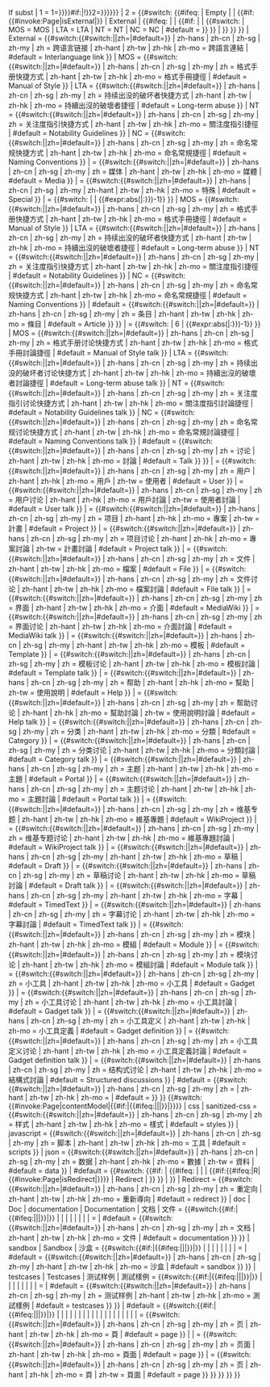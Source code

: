 {{{{{|safesubst:}}}If subst
| 1 = {{Namespace pagename{{{{{|safesubst:}}}#if:{{{1|}}}|{{{{{|safesubst:}}}!}}1{{{{{|safesubst:}}}=}}{{{1}}}}}{{{{{|safesubst:}}}#if:{{{2|}}}|{{{{{|safesubst:}}}!}}2{{{{{|safesubst:}}}=}}{{{2}}}}}}}
| 2 = <!--
-->{{#switch:<!--
---->{{#ifeq:{{{2|Empty}}}<!--
---->| Empty<!--
---->| {{ns:{{NAMESPACENUMBER}}}}<!-- If there is no input in {{{2}}}, then {{NAMESPACENUMBER}} will be returned.
---->| <!--
------>{{#if:{{#invoke:Page|isExternal|{{{2}}}}}<!--
------>| External<!--
------>| <!--
-------->{{#ifeq:{{{2}}}<!--
-------->| {{PAGENAME:{{{2}}}}}<!--
-------->| <!--
---------->{{#if:{{PAGENAME:{{ns:{{{2}}}}}}}<!--
---------->| {{ns:{{{2}}}}}<!--
---------->| <!--
------------>{{#switch:{{{2}}}<!--
------------>| MOS = MOS<!-- If {{{2}}} equals MOS, then MOS will be returned.
------------>| LTA = LTA<!-- If {{{2}}} equals LTA, then LTA will be returned.
------------>| NT = NT<!-- If {{{2}}} equals NT, then NT will be returned.
------------>| NC = NC<!-- If {{{2}}} equals NC, then NC will be returned.
------------>| #default = {{ns:0}}<!-- If there is no prefix in {{{2}}}, then {{ns:0}} will be returned.
------------>}}<!--
---------->}}<!--
-------->| {{NAMESPACE:{{{2}}}}}<!-- If {{{2}}} equals {{FULLPAGENAME}}, then {{NAMESPACE}} will be returned.
-------->}}<!--
------>}}<!--
---->}}<!--
-->| External = <!--
---->{{#switch:{{#switch:{{lc:{{{1|}}}}}||zh={{int:Conversionname}}|#default={{{1}}}}}<!--
---->| zh-hans | zh-cn | zh-sg | zh-my | zh = 跨语言链接<!--
---->| zh-hant | zh-tw | zh-hk | zh-mo = 跨語言連結<!--
---->| #default = Interlanguage link<!--
---->}}<!--
-->| MOS = <!--
---->{{#switch:{{#switch:{{lc:{{{1|}}}}}||zh={{int:Conversionname}}|#default={{{1}}}}}<!--
---->| zh-hans | zh-cn | zh-sg | zh-my | zh = 格式手册快捷方式<!--
---->| zh-hant | zh-tw | zh-hk | zh-mo = 格式手冊捷徑<!--
---->| #default = Manual of Style<!--
---->}}<!--
-->| LTA = <!--
---->{{#switch:{{#switch:{{lc:{{{1|}}}}}||zh={{int:Conversionname}}|#default={{{1}}}}}<!--
---->| zh-hans | zh-cn | zh-sg | zh-my | zh = 持续出没的破坏者快捷方式<!--
---->| zh-hant | zh-tw | zh-hk | zh-mo = 持續出沒的破壞者捷徑<!--
---->| #default = Long-term abuse<!--
---->}}<!--
-->| NT = <!--
---->{{#switch:{{#switch:{{lc:{{{1|}}}}}||zh={{int:Conversionname}}|#default={{{1}}}}}<!--
---->| zh-hans | zh-cn | zh-sg | zh-my | zh = 关注度指引快捷方式<!--
---->| zh-hant | zh-tw | zh-hk | zh-mo = 關注度指引捷徑<!--
---->| #default = Notability Guidelines<!--
---->}}<!--
-->| NC = <!--
---->{{#switch:{{#switch:{{lc:{{{1|}}}}}||zh={{int:Conversionname}}|#default={{{1}}}}}<!--
---->| zh-hans | zh-cn | zh-sg | zh-my | zh = 命名常规快捷方式<!--
---->| zh-hant | zh-tw | zh-hk | zh-mo = 命名常規捷徑<!--
---->| #default = Naming Conventions<!--
---->}}<!--
-->| {{ns:-2}} = <!--
---->{{#switch:{{#switch:{{lc:{{{1|}}}}}||zh={{int:Conversionname}}|#default={{{1}}}}}<!--
---->| zh-hans | zh-cn | zh-sg | zh-my | zh = 媒体<!--
---->| zh-hant | zh-tw | zh-hk | zh-mo = 媒體<!--
---->| #default = Media<!--
---->}}<!--
-->| {{ns:-1}} = <!--
---->{{#switch:{{#switch:{{lc:{{{1|}}}}}||zh={{int:Conversionname}}|#default={{{1}}}}}<!--
---->| zh-hans | zh-cn | zh-sg | zh-my | zh-hant | zh-tw | zh-hk | zh-mo = 特殊<!--
---->| #default = Special<!--
---->}}<!--
-->| {{ns:0}} = <!--
---->{{#switch:<!--
------>{{Str mid<!--
------>| {{FULLPAGENAME:{{{2|{{FULLPAGENAME}}}}}}}<!--
------>| <!--
------>| {{#expr:abs({{str find|{{FULLPAGENAME:{{{2|{{FULLPAGENAME}}}}}}}|:}})-1}}<!--
------>}}<!--
---->| MOS = <!--
------>{{#switch:{{#switch:{{lc:{{{1|}}}}}||zh={{int:Conversionname}}|#default={{{1}}}}}<!--
------>| zh-hans | zh-cn | zh-sg | zh-my | zh = 格式手册快捷方式<!--
------>| zh-hant | zh-tw | zh-hk | zh-mo = 格式手冊捷徑<!--
------>| #default = Manual of Style<!--
------>}}<!--
---->| LTA = <!--
------>{{#switch:{{#switch:{{lc:{{{1|}}}}}||zh={{int:Conversionname}}|#default={{{1}}}}}<!--
------>| zh-hans | zh-cn | zh-sg | zh-my | zh = 持续出没的破坏者快捷方式<!--
------>| zh-hant | zh-tw | zh-hk | zh-mo = 持續出沒的破壞者捷徑<!--
------>| #default = Long-term abuse<!--
------>}}<!--
---->| NT = <!--
------>{{#switch:{{#switch:{{lc:{{{1|}}}}}||zh={{int:Conversionname}}|#default={{{1}}}}}<!--
------>| zh-hans | zh-cn | zh-sg | zh-my | zh = 关注度指引快捷方式<!--
------>| zh-hant | zh-tw | zh-hk | zh-mo = 關注度指引捷徑<!--
------>| #default = Notability Guidelines<!--
------>}}<!--
---->| NC = <!--
------>{{#switch:{{#switch:{{lc:{{{1|}}}}}||zh={{int:Conversionname}}|#default={{{1}}}}}<!--
------>| zh-hans | zh-cn | zh-sg | zh-my | zh = 命名常规快捷方式<!--
------>| zh-hant | zh-tw | zh-hk | zh-mo = 命名常規捷徑<!--
------>| #default = Naming Conventions<!--
------>}}<!--
---->| #default = <!--
------>{{#switch:{{#switch:{{lc:{{{1|}}}}}||zh={{int:Conversionname}}|#default={{{1}}}}}<!--
------>| zh-hans | zh-cn | zh-sg | zh-my | zh = 条目<!--
------>| zh-hant | zh-tw | zh-hk | zh-mo = 條目<!--
------>| #default = Article<!--
------>}}<!--
---->}}<!--
-->| {{ns:1}} = <!--
---->{{#switch:<!--
------>{{Str mid<!--
------>| {{FULLPAGENAME:{{{2|{{FULLPAGENAME}}}}}}}<!--
------>| 6<!--
------>| {{#expr:abs({{Str find|{{str mid|{{FULLPAGENAME:{{{2|{{FULLPAGENAME}}}}}}}|6}}|:}})-1}}<!--
------>}}<!--
---->| MOS = <!--
------>{{#switch:{{#switch:{{lc:{{{1|}}}}}||zh={{int:Conversionname}}|#default={{{1}}}}}<!--
------>| zh-hans | zh-cn | zh-sg | zh-my | zh = 格式手册讨论快捷方式<!--
------>| zh-hant | zh-tw | zh-hk | zh-mo = 格式手冊討論捷徑<!--
------>| #default = Manual of Style talk<!--
------>}}<!--
---->| LTA = <!--
------>{{#switch:{{#switch:{{lc:{{{1|}}}}}||zh={{int:Conversionname}}|#default={{{1}}}}}<!--
------>| zh-hans | zh-cn | zh-sg | zh-my | zh = 持续出没的破坏者讨论快捷方式<!--
------>| zh-hant | zh-tw | zh-hk | zh-mo = 持續出沒的破壞者討論捷徑<!--
------>| #default = Long-term abuse talk<!--
------>}}<!--
---->| NT = <!--
------>{{#switch:{{#switch:{{lc:{{{1|}}}}}||zh={{int:Conversionname}}|#default={{{1}}}}}<!--
------>| zh-hans | zh-cn | zh-sg | zh-my | zh = 关注度指引讨论快捷方式<!--
------>| zh-hant | zh-tw | zh-hk | zh-mo = 關注度指引討論捷徑<!--
------>| #default = Notability Guidelines talk<!--
------>}}<!--
---->| NC = <!--
------>{{#switch:{{#switch:{{lc:{{{1|}}}}}||zh={{int:Conversionname}}|#default={{{1}}}}}<!--
------>| zh-hans | zh-cn | zh-sg | zh-my | zh = 命名常规讨论快捷方式<!--
------>| zh-hant | zh-tw | zh-hk | zh-mo = 命名常規討論捷徑<!--
------>| #default = Naming Conventions talk<!--
------>}}<!--
---->| #default = <!--
------>{{#switch:{{#switch:{{lc:{{{1|}}}}}||zh={{int:Conversionname}}|#default={{{1}}}}}<!--
------>| zh-hans | zh-cn | zh-sg | zh-my | zh = 讨论<!--
------>| zh-hant | zh-tw | zh-hk | zh-mo = 討論<!--
------>| #default = Talk<!--
------>}}<!--
---->}}<!--
-->| {{ns:2}} = <!--
---->{{#switch:{{#switch:{{lc:{{{1|}}}}}||zh={{int:Conversionname}}|#default={{{1}}}}}<!--
---->| zh-hans | zh-cn | zh-sg | zh-my | zh = 用户<!--
---->| zh-hant | zh-hk | zh-mo = 用戶<!--
---->| zh-tw = 使用者<!--
---->| #default = User<!--
---->}}<!--
-->| {{ns:3}} = <!--
---->{{#switch:{{#switch:{{lc:{{{1|}}}}}||zh={{int:Conversionname}}|#default={{{1}}}}}<!--
---->| zh-hans | zh-cn | zh-sg | zh-my | zh = 用户讨论<!--
---->| zh-hant | zh-hk | zh-mo = 用戶討論<!--
---->| zh-tw = 使用者討論<!--
---->| #default = User talk<!--
---->}}<!--
-->| {{ns:4}} = <!--
---->{{#switch:{{#switch:{{lc:{{{1|}}}}}||zh={{int:Conversionname}}|#default={{{1}}}}}<!--
---->| zh-hans | zh-cn | zh-sg | zh-my | zh = 项目<!--
---->| zh-hant | zh-hk | zh-mo = 專案<!--
---->| zh-tw = 計畫<!--
---->| #default = Project<!--
---->}}<!--
-->| {{ns:5}} = <!--
---->{{#switch:{{#switch:{{lc:{{{1|}}}}}||zh={{int:Conversionname}}|#default={{{1}}}}}<!--
---->| zh-hans | zh-cn | zh-sg | zh-my | zh = 项目讨论<!--
---->| zh-hant | zh-hk | zh-mo = 專案討論<!--
---->| zh-tw = 計畫討論<!--
---->| #default = Project talk<!--
---->}}<!--
-->| {{ns:6}} = <!--
---->{{#switch:{{#switch:{{lc:{{{1|}}}}}||zh={{int:Conversionname}}|#default={{{1}}}}}<!--
---->| zh-hans | zh-cn | zh-sg | zh-my | zh = 文件<!--
---->| zh-hant | zh-tw | zh-hk | zh-mo = 檔案<!--
---->| #default = File<!--
---->}}<!--
-->| {{ns:7}} = <!--
---->{{#switch:{{#switch:{{lc:{{{1|}}}}}||zh={{int:Conversionname}}|#default={{{1}}}}}<!--
---->| zh-hans | zh-cn | zh-sg | zh-my | zh = 文件讨论<!--
---->| zh-hant | zh-tw | zh-hk | zh-mo = 檔案討論<!--
---->| #default = File talk<!--
---->}}<!--
-->| {{ns:8}} = <!--
---->{{#switch:{{#switch:{{lc:{{{1|}}}}}||zh={{int:Conversionname}}|#default={{{1}}}}}<!--
---->| zh-hans | zh-cn | zh-sg | zh-my | zh = 界面<!--
---->| zh-hant | zh-tw | zh-hk | zh-mo = 介面<!--
---->| #default = MediaWiki<!--
---->}}<!--
-->| {{ns:9}} = <!--
---->{{#switch:{{#switch:{{lc:{{{1|}}}}}||zh={{int:Conversionname}}|#default={{{1}}}}}<!--
---->| zh-hans | zh-cn | zh-sg | zh-my | zh = 界面讨论<!--
---->| zh-hant | zh-tw | zh-hk | zh-mo = 介面討論<!--
---->| #default = MediaWiki talk<!--
---->}}<!--
-->| {{ns:10}} = <!--
---->{{#switch:{{#switch:{{lc:{{{1|}}}}}||zh={{int:Conversionname}}|#default={{{1}}}}}<!--
---->| zh-hans | zh-cn | zh-sg | zh-my | zh-hant | zh-tw | zh-hk | zh-mo = 模板<!--
---->| #default = Template<!--
---->}}<!--
-->| {{ns:11}} = <!--
---->{{#switch:{{#switch:{{lc:{{{1|}}}}}||zh={{int:Conversionname}}|#default={{{1}}}}}<!--
---->| zh-hans | zh-cn | zh-sg | zh-my | zh = 模板讨论<!--
---->| zh-hant | zh-tw | zh-hk | zh-mo = 模板討論<!--
---->| #default = Template talk<!--
---->}}<!--
-->| {{ns:12}} = <!--
---->{{#switch:{{#switch:{{lc:{{{1|}}}}}||zh={{int:Conversionname}}|#default={{{1}}}}}<!--
---->| zh-hans | zh-cn | zh-sg | zh-my | zh = 帮助<!--
---->| zh-hant | zh-hk | zh-mo = 幫助<!--
---->| zh-tw = 使用說明<!--
---->| #default = Help<!--
---->}}<!--
-->| {{ns:13}} = <!--
---->{{#switch:{{#switch:{{lc:{{{1|}}}}}||zh={{int:Conversionname}}|#default={{{1}}}}}<!--
---->| zh-hans | zh-cn | zh-sg | zh-my | zh = 帮助讨论<!--
---->| zh-hant | zh-hk | zh-mo = 幫助討論<!--
---->| zh-tw = 使用說明討論<!--
---->| #default = Help talk<!--
---->}}<!--
-->| {{ns:14}} = <!--
---->{{#switch:{{#switch:{{lc:{{{1|}}}}}||zh={{int:Conversionname}}|#default={{{1}}}}}<!--
---->| zh-hans | zh-cn | zh-sg | zh-my | zh = 分类<!--
---->| zh-hant | zh-tw | zh-hk | zh-mo = 分類<!--
---->| #default = Category<!--
---->}}<!--
-->| {{ns:15}} = <!--
---->{{#switch:{{#switch:{{lc:{{{1|}}}}}||zh={{int:Conversionname}}|#default={{{1}}}}}<!--
---->| zh-hans | zh-cn | zh-sg | zh-my | zh = 分类讨论<!--
---->| zh-hant | zh-tw | zh-hk | zh-mo = 分類討論<!--
---->| #default = Category talk<!--
---->}}<!--
-->| {{ns:100}} = <!--
---->{{#switch:{{#switch:{{lc:{{{1|}}}}}||zh={{int:Conversionname}}|#default={{{1}}}}}<!--
---->| zh-hans | zh-cn | zh-sg | zh-my | zh = 主题<!--
---->| zh-hant | zh-tw | zh-hk | zh-mo = 主題<!--
---->| #default = Portal<!--
---->}}<!--
-->| {{ns:101}} = <!--
---->{{#switch:{{#switch:{{lc:{{{1|}}}}}||zh={{int:Conversionname}}|#default={{{1}}}}}<!--
---->| zh-hans | zh-cn | zh-sg | zh-my | zh = 主题讨论<!--
---->| zh-hant | zh-tw | zh-hk | zh-mo = 主題討論<!--
---->| #default = Portal talk<!--
---->}}<!--
-->| {{ns:102}} = <!--
---->{{#switch:{{#switch:{{lc:{{{1|}}}}}||zh={{int:Conversionname}}|#default={{{1}}}}}<!--
---->| zh-hans | zh-cn | zh-sg | zh-my | zh = 维基专题<!--
---->| zh-hant | zh-tw | zh-hk | zh-mo = 維基專題<!--
---->| #default = WikiProject<!--
---->}}<!--
-->| {{ns:103}} = <!--
---->{{#switch:{{#switch:{{lc:{{{1|}}}}}||zh={{int:Conversionname}}|#default={{{1}}}}}<!--
---->| zh-hans | zh-cn | zh-sg | zh-my | zh = 维基专题讨论<!--
---->| zh-hant | zh-tw | zh-hk | zh-mo = 維基專題討論<!--
---->| #default = WikiProject talk<!--
---->}}<!--
-->| {{ns:118}} = <!--
---->{{#switch:{{#switch:{{lc:{{{1|}}}}}||zh={{int:Conversionname}}|#default={{{1}}}}}<!--
---->| zh-hans | zh-cn | zh-sg | zh-my | zh-hant | zh-tw | zh-hk | zh-mo = 草稿<!--
---->| #default = Draft<!--
---->}}<!--
-->| {{ns:119}} = <!--
---->{{#switch:{{#switch:{{lc:{{{1|}}}}}||zh={{int:Conversionname}}|#default={{{1}}}}}<!--
---->| zh-hans | zh-cn | zh-sg | zh-my | zh = 草稿讨论<!--
---->| zh-hant | zh-tw | zh-hk | zh-mo = 草稿討論<!--
---->| #default = Draft talk<!--
---->}}<!--
-->| {{ns:710}} = <!--
---->{{#switch:{{#switch:{{lc:{{{1|}}}}}||zh={{int:Conversionname}}|#default={{{1}}}}}<!--
---->| zh-hans | zh-cn | zh-sg | zh-my | zh-hant | zh-tw | zh-hk | zh-mo = 字幕<!--
---->| #default = TimedText<!--
---->}}<!--
-->| {{ns:711}} = <!--
---->{{#switch:{{#switch:{{lc:{{{1|}}}}}||zh={{int:Conversionname}}|#default={{{1}}}}}<!--
---->| zh-hans | zh-cn | zh-sg | zh-my | zh = 字幕讨论<!--
---->| zh-hant | zh-tw | zh-hk | zh-mo = 字幕討論<!--
---->| #default = TimedText talk<!--
---->}}<!--
-->| {{ns:828}} = <!--
---->{{#switch:{{#switch:{{lc:{{{1|}}}}}||zh={{int:Conversionname}}|#default={{{1}}}}}<!--
---->| zh-hans | zh-cn | zh-sg | zh-my | zh = 模块<!--
---->| zh-hant | zh-tw | zh-hk | zh-mo = 模組<!--
---->| #default = Module<!--
---->}}<!--
-->| {{ns:829}} = <!--
---->{{#switch:{{#switch:{{lc:{{{1|}}}}}||zh={{int:Conversionname}}|#default={{{1}}}}}<!--
---->| zh-hans | zh-cn | zh-sg | zh-my | zh = 模块讨论<!--
---->| zh-hant | zh-tw | zh-hk | zh-mo = 模組討論<!--
---->| #default = Module talk<!--
---->}}<!--
-->| {{ns:2300}} = <!--
---->{{#switch:{{#switch:{{lc:{{{1|}}}}}||zh={{int:Conversionname}}|#default={{{1}}}}}<!--
---->| zh-hans | zh-cn | zh-sg | zh-my | zh = 小工具<!--
---->| zh-hant | zh-tw | zh-hk | zh-mo = 小工具<!--
---->| #default = Gadget<!--
---->}}<!--
-->| {{ns:2301}} = <!--
---->{{#switch:{{#switch:{{lc:{{{1|}}}}}||zh={{int:Conversionname}}|#default={{{1}}}}}<!--
---->| zh-hans | zh-cn | zh-sg | zh-my | zh = 小工具讨论<!--
---->| zh-hant | zh-tw | zh-hk | zh-mo = 小工具討論<!--
---->| #default = Gadget talk<!--
---->}}<!--
-->| {{ns:2302}} = <!--
---->{{#switch:{{#switch:{{lc:{{{1|}}}}}||zh={{int:Conversionname}}|#default={{{1}}}}}<!--
---->| zh-hans | zh-cn | zh-sg | zh-my | zh = 小工具定义<!--
---->| zh-hant | zh-tw | zh-hk | zh-mo = 小工具定義<!--
---->| #default = Gadget definition<!--
---->}}<!--
-->| {{ns:2303}} = <!--
---->{{#switch:{{#switch:{{lc:{{{1|}}}}}||zh={{int:Conversionname}}|#default={{{1}}}}}<!--
---->| zh-hans | zh-cn | zh-sg | zh-my | zh = 小工具定义讨论<!--
---->| zh-hant | zh-tw | zh-hk | zh-mo = 小工具定義討論<!--
---->| #default = Gadget definition talk<!--
---->}}<!--
-->| {{ns:2600}} = <!--
---->{{#switch:{{#switch:{{lc:{{{1|}}}}}||zh={{int:Conversionname}}|#default={{{1}}}}}<!--
---->| zh-hans | zh-cn | zh-sg | zh-my | zh = 结构式讨论<!--
---->| zh-hant | zh-tw | zh-hk | zh-mo = 結構式討論<!--
---->| #default = Structured discussions<!--
---->}}<!--
-->| #default = <!--
---->{{#switch:{{#switch:{{lc:{{{1|}}}}}||zh={{int:Conversionname}}|#default={{{1}}}}}<!--
---->| zh-hans | zh-cn | zh-sg | zh-my | zh = {{Error|命名空间侦测错误。}}<!--
---->| zh-hant | zh-tw | zh-hk | zh-mo = {{Error|命名空間偵測錯誤。}}<!--
---->| #default = {{Error|There's an error in the detection of namespace.}}<!--
---->}}<!--
-->}}<!--
-->{{#switch:{{#invoke:Page|contentModel|{{#if:{{{2|}}}|{{#ifeq:{{{2}}}|{{PAGENAME:{{{2}}}}}||{{{2}}}}}|{{ns:{{NAMESPACENUMBER}}}}}}}}<!--
-->| css | sanitized-css = <!--
---->{{#switch:{{#switch:{{lc:{{{1|}}}}}||zh={{int:Conversionname}}|#default={{{1}}}}}<!--
---->| zh-hans | zh-cn | zh-sg | zh-my | zh = 样式<!--
---->| zh-hant | zh-tw | zh-hk | zh-mo = 樣式<!--
---->| #default = styles<!--
---->}}<!--
-->| javascript = <!--
---->{{#switch:{{#switch:{{lc:{{{1|}}}}}||zh={{int:Conversionname}}|#default={{{1}}}}}<!--
---->| zh-hans | zh-cn | zh-sg | zh-my | zh = 脚本<!--
---->| zh-hant | zh-tw | zh-hk | zh-mo = 工具<!--
---->| #default = scripts<!--
---->}}<!--
-->| json = <!--
---->{{#switch:{{#switch:{{lc:{{{1|}}}}}||zh={{int:Conversionname}}|#default={{{1}}}}}<!--
---->| zh-hans | zh-cn | zh-sg | zh-my | zh = 数据<!--
---->| zh-hant | zh-hk | zh-mo = 數據<!--
---->| zh-tw = 資料<!--
---->| #default = data<!--
---->}}<!--
-->| #default = <!--
---->{{#switch:<!--
------>{{#if:{{{2|}}}<!--
------>| <!--
-------->{{#ifeq:{{{2}}}<!--
-------->| {{PAGENAME:{{{2}}}}}<!--
-------->| <!--
-------->| <!--
---------->{{#if:{{#ifeq:{{{}}}|R|{{#invoke:Page|isRedirect|{{{2}}}}}}}<!--
---------->| Redirect<!--
---------->| <!--
------------>{{If in page<!--
------------>| page = {{{2}}}<!--
------------>| %{%{[Dd]ocumentation[_%s]subpage<!--
------------>| doc<!--
------------>| <!--
-------------->{{If in page<!--
-------------->| page = {{{2}}}<!--
-------------->| %{%{[Tt]emplate[_%s]doc[_%s]page[_%s]viewed[_%s]directly<!--
-------------->| doc<!--
-------------->| <!--
---------------->{{If in page<!--
---------------->| page = {{{2}}}<!--
---------------->| %{%{[Ss]andbox<!--
---------------->| sandbox<!--
---------------->| <!--
------------------>{{If in page<!--
------------------>| page = {{{2}}}<!--
------------------>| %{%{[Ss]andbox[_%s]heading<!--
------------------>| sandbox<!--
------------------>| <!--
-------------------->{{If in page<!--
-------------------->| page = {{{2}}}<!--
-------------------->| %{%{请注意：请在这行文字底下进行您的测试，请不要删除或变更这行文字以及这行文字以上的部分。<!--
-------------------->| sandbox<!--
-------------------->| <!--
---------------------->{{If in page<!--
---------------------->| page = {{{2}}}<!--
---------------------->| %{%{請注意：請在這行文字底下進行您的測試，請不要刪除或變更這行文字以及這行文字以上的部份。<!--
---------------------->| sandbox<!--
---------------------->| <!--
------------------------>{{If in page<!--
------------------------>| page = {{{2}}}<!--
------------------------>| %{%{[Tt]emplate[_%s]sandbox[_%s]notice<!--
------------------------>| sandbox<!--
------------------------>| <!--
-------------------------->{{If in page<!--
-------------------------->| page = {{{2}}}<!--
-------------------------->| %{%{[Tt]estcases[_%s]notice<!--
-------------------------->| testcases<!--
-------------------------->| <!--
---------------------------->{{If in page<!--
---------------------------->| page = {{{2}}}<!--
---------------------------->| %{%{[Tt]emplate[_%s]test[_%s]cases[_%s]notice<!--
---------------------------->| testcases|<!--
------------------------------>{{If in page<!--
------------------------------>| page = {{{2}}}<!--
------------------------------>| %{%{测试样例<!--
------------------------------>| testcases<!--
------------------------------>| <!--
-------------------------------->{{If in page<!--
-------------------------------->| page = {{{2}}}<!--
-------------------------------->| %{%{測試樣例<!--
-------------------------------->| testcases<!--
-------------------------------->| {{SUBPAGENAME:{{Str right|{{{2}}}|5}}}}<!--
-------------------------------->}}<!--
------------------------------>}}<!--
---------------------------->}}<!--
-------------------------->}}<!--
------------------------>}}<!--
---------------------->}}<!--
-------------------->}}<!--
------------------>}}<!--
---------------->}}<!--
-------------->}}<!--
------------>}}<!--
---------->}}<!--
-------->}}<!--
------>| {{SUBPAGENAME}}<!--
------>}}<!--
---->| Redirect = <!--
------>{{#switch:{{#switch:{{lc:{{{1|}}}}}||zh={{int:Conversionname}}|#default={{{1}}}}}<!--
------>| zh-hans | zh-cn | zh-sg | zh-my | zh = 重定向<!--
------>| zh-hant | zh-tw | zh-hk | zh-mo = 重新導向<!--
------>| #default = redirect<!--
------>}}<!--
---->| doc | Doc | documentation | Documentation | 文档 | 文件 = <!--
------>{{#switch:{{#if:{{{2|}}}|{{#ifeq:{{{2}}}|{{PAGENAME:{{{2}}}}}||{{NAMESPACE:{{{2}}}}}}}|{{ns:{{NAMESPACENUMBER}}}}}}<!--
------>| {{ns:0}} | {{ns:6}} | {{ns:7}} | {{ns:14}} | {{ns:15}} | {{ns:118}} | {{ns:119}} | {{ns:2600}} = <!--
------>| #default = <!--
-------->{{#switch:{{#switch:{{lc:{{{1|}}}}}||zh={{int:Conversionname}}|#default={{{1}}}}}<!--
-------->| zh-hans | zh-cn | zh-sg | zh-my | zh = 文档<!--
-------->| zh-hant | zh-tw | zh-hk | zh-mo = 文件<!--
-------->| #default = documentation<!--
-------->}}<!--
------>}}<!--
---->| sandbox | Sandbox | 沙盒 = <!--
------>{{#switch:{{#if:{{{2|}}}|{{#ifeq:{{{2}}}|{{PAGENAME:{{{2}}}}}||{{NAMESPACE:{{{2}}}}}}}|{{ns:{{NAMESPACENUMBER}}}}}}<!--
------>| {{ns:0}} | {{ns:6}} | {{ns:7}} | {{ns:14}} | {{ns:15}} | {{ns:118}} | {{ns:119}} | {{ns:2600}} = <!--
------>| #default = <!--
-------->{{#switch:{{#switch:{{lc:{{{1|}}}}}||zh={{int:Conversionname}}|#default={{{1}}}}}<!--
-------->| zh-hans | zh-cn | zh-sg | zh-my | zh-hant | zh-tw | zh-hk | zh-mo = 沙盒<!--
-------->| #default = sandbox<!--
-------->}}<!--
------>}}<!--
---->| testcases | Testcases | 测试样例 | 測試樣例 = <!--
------>{{#switch:{{#if:{{{2|}}}|{{#ifeq:{{{2}}}|{{PAGENAME:{{{2}}}}}||{{NAMESPACE:{{{2}}}}}}}|{{ns:{{NAMESPACENUMBER}}}}}}<!--
------>| {{ns:0}} | {{ns:6}} | {{ns:7}} | {{ns:14}} | {{ns:15}} | {{ns:118}} | {{ns:119}} | {{ns:2600}} = <!--
------>| #default = <!--
-------->{{#switch:{{#switch:{{lc:{{{1|}}}}}||zh={{int:Conversionname}}|#default={{{1}}}}}<!--
-------->| zh-hans | zh-cn | zh-sg | zh-my | zh = 测试样例<!--
-------->| zh-hant | zh-tw | zh-hk | zh-mo = 測試樣例<!--
-------->| #default = testcases<!--
-------->}}<!--
------>}}<!--
---->| #default = <!--
------>{{#switch:{{#if:{{{2|}}}|{{#ifeq:{{{2}}}|{{PAGENAME:{{{2}}}}}||{{NAMESPACE:{{{2}}}}}}}|{{ns:{{NAMESPACENUMBER}}}}}}<!--
------>| {{ns:1}} | {{ns:3}} | {{ns:4}} | {{ns:5}} | {{ns:7}} | {{ns:8}} | {{ns:9}} | {{ns:11}} | {{ns:12}} | {{ns:13}} | {{ns:15}} | {{ns:101}} | {{ns:103}} | {{ns:119}} | {{ns:829}} | {{ns:2301}} | {{ns:2302}} | {{ns:2303}} | {{ns:2600}} = <!--
-------->{{#switch:{{#switch:{{lc:{{{1|}}}}}||zh={{int:Conversionname}}|#default={{{1}}}}}<!--
-------->| zh-hans | zh-cn | zh-sg | zh-my | zh = 页<!--
-------->| zh-hant | zh-tw | zh-hk | zh-mo = 頁<!--
-------->| #default = page<!--
-------->}}<!--
------>| {{ns:-2}} | {{ns:-1}} = <!--
-------->{{#switch:{{#switch:{{lc:{{{1|}}}}}||zh={{int:Conversionname}}|#default={{{1}}}}}<!--
-------->| zh-hans | zh-cn | zh-sg | zh-my | zh = 页面<!--
-------->| zh-hant | zh-tw | zh-hk | zh-mo = 頁面<!--
-------->| #default = page<!--
-------->}}<!--
------>| {{ns:2}} = <!--
-------->{{#switch:{{#switch:{{lc:{{{1|}}}}}||zh={{int:Conversionname}}|#default={{{1}}}}}<!--
-------->| zh-hans | zh-cn | zh-sg | zh-my | zh = 页<!--
-------->| zh-hant | zh-hk | zh-mo = 頁<!--
-------->| zh-tw = 頁面<!--
-------->| #default = page<!--
-------->}}<!--
------>}}<!--
---->}}<!--
-->}}
}}<noinclude>
{{Documentation}}</noinclude>